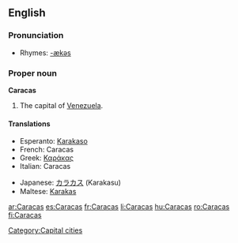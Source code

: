 {{wikipedia}}
==English==

===Pronunciation===
*Rhymes: [[Rhymes:English:-ækəs|-ækəs]]

===Proper noun===
'''Caracas'''

# The capital of [[Venezuela]].

====Translations====
{{top}}
*Esperanto: [[Karakaso]]
*French: Caracas
*Greek: [[Καράκας]]
*Italian: Caracas {{f}}
{{mid}}
*Japanese: [[カラカス]] (Karakasu)
*Maltese: [[Karakas]]
{{bottom}}

[[Category:Capital cities]]

[[ar:Caracas]]
[[es:Caracas]]
[[fr:Caracas]]
[[li:Caracas]]
[[hu:Caracas]]
[[ro:Caracas]]
[[fi:Caracas]]
